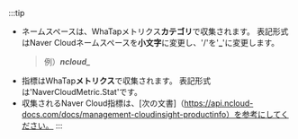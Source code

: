 :::tip

-   ネームスペースは、WhaTapメトリクス**カテゴリ**で収集されます。 表記形式はNaver Cloudネームスペースを**小文字**に変更し、'/'を'**\_**'に変更します。
    > 例）**_ncloud\__**
-   指標はWhaTap**メトリクス**で収集されます。 表記形式は'NaverCloudMetric.Stat'です。
-   収集されるNaver Cloud指標は、[次の文書]（https://api.ncloud-docs.com/docs/management-cloudinsight-productinfo）を参考にしてください。
    ::: 

